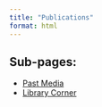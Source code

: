 ```yaml
---
title: "Publications"
format: html
---
```


##  Sub-pages:
-   [Past Media](https://pifsc-protected-species-division.github.io/MTBAP-Landing-Page/content/turtlemedia.html)
-   [Library Corner](https://pifsc-protected-species-division.github.io/MTBAP-Landing-Page/content/TurtleLibraryCorner.html)